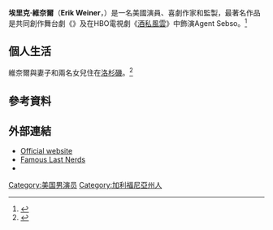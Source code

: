 {{noteTA
|G1=Show
|G2=Movie
|G3=TV
}}
{{Infobox person
|name = 埃里克·維奈爾<br />Erik Weiner
| birth_date               = {{birth date and age|1977|6|7}}
| birth_place              = 美國[[加利福尼亞州|加利福尼亞州]][[三藩市|三藩市]]
| residence = [[加利福尼亞州|加利福尼亞州]][[洛杉磯|洛杉磯]]
| occupation = 演員、作家、喜劇演員、監製
| website                 = http://www.erikweiner.com
}}
'''埃里克·維奈爾'''（'''Erik Weiner'''，{{bd|1977年|6月7日}}）是一名美國演員、喜劇作家和監製，最著名作品是共同創作舞台劇《''{{link-en|The Bomb-itty of Errors|The Bomb-itty of Errors}}''》及在HBO電視劇《[[酒私風雲|酒私風雲]]》中飾演Agent Sebso。<ref>{{Cite web |url = http://www.vulture.com/2010/11/agent_sebso_erik_weiner_boardw.html |title = How Erik Weiner Turned One Line on ''The Sopranos'' Into a Big Role on ''Boardwalk Empire'' With Just One Viral Video |author = Gwynne Watkins |date = 2010-11-29 |publisher = Vulture |language = en |accessdate = 2016-11-04 |archive-date = 2020-11-29 |archive-url = https://web.archive.org/web/20201129103248/https://www.vulture.com/2010/11/agent_sebso_erik_weiner_boardw.html |dead-url = no }}</ref>

== 個人生活 ==
維奈爾與妻子和兩名女兒住在[[洛杉磯|洛杉磯]]。<ref>{{Cite web |url = http://erikweiner.com/bio.html |title = Erik Weiner - Bio |publisher = erikweiner.com |language = en |accessdate = 2018-06-09 |archive-date = 2020-02-20 |archive-url = https://web.archive.org/web/20200220233922/http://erikweiner.com/bio.html |dead-url = no }}</ref>

== 參考資料 ==
{{Reflist}}

== 外部連結 ==
* [http://www.erikweiner.com/ Official website] {{Wayback|url=http://www.erikweiner.com/ |date=20201125080011 }}
* [https://web.archive.org/web/20190628035029/https://www.famouslastnerds.com/ Famous Last Nerds]
* {{IMDb name|id=0918219|name=Erik Weiner}}

[[Category:美国男演员|Category:美国男演员]]
[[Category:加利福尼亞州人|Category:加利福尼亞州人]]